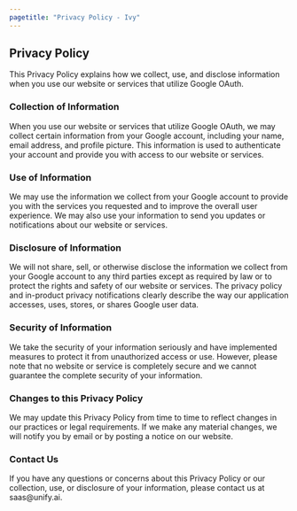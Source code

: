 ```yaml
---
pagetitle: "Privacy Policy - Ivy"
---
```


## Privacy Policy

This Privacy Policy explains how we collect, use, and disclose information when you use our website or services that utilize Google OAuth.

### Collection of Information

When you use our website or services that utilize Google OAuth, we may collect certain information from your Google account, including your name, email address, and profile picture. 
This information is used to authenticate your account and provide you with access to our website or services.

### Use of Information

We may use the information we collect from your Google account to provide you with the services you requested and to improve the overall user experience. 
We may also use your information to send you updates or notifications about our website or services.

### Disclosure of Information

We will not share, sell, or otherwise disclose the information we collect from your Google account to any third parties except as required by law or to protect the rights and safety of our website or services. 
The privacy policy and in-product privacy notifications clearly describe the way our application accesses, uses, stores, or shares Google user data.

### Security of Information

We take the security of your information seriously and have implemented measures to protect it from unauthorized access or use. 
However, please note that no website or service is completely secure and we cannot guarantee the complete security of your information.

### Changes to this Privacy Policy

We may update this Privacy Policy from time to time to reflect changes in our practices or legal requirements. 
If we make any material changes, we will notify you by email or by posting a notice on our website.

### Contact Us

If you have any questions or concerns about this Privacy Policy or our collection, use, or disclosure of your information, please contact us at saas@unify.ai.

